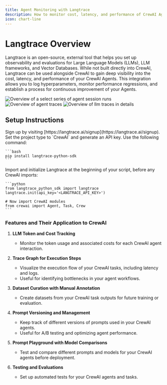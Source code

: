 ```yaml
---
title: Agent Monitoring with Langtrace
description: How to monitor cost, latency, and performance of CrewAI Agents using Langtrace, an external observability tool.
icon: chart-line
---
```


# Langtrace Overview

Langtrace is an open-source, external tool that helps you set up observability and evaluations for Large Language Models (LLMs), LLM frameworks, and Vector Databases. 
While not built directly into CrewAI, Langtrace can be used alongside CrewAI to gain deep visibility into the cost, latency, and performance of your CrewAI Agents. 
This integration allows you to log hyperparameters, monitor performance regressions, and establish a process for continuous improvement of your Agents.

![Overview of a select series of agent session runs](images/langtrace1.png)
![Overview of agent traces](images/langtrace2.png)
![Overview of llm traces in details](images/langtrace3.png)

## Setup Instructions

<Steps>
   <Step title="Sign up for Langtrace">
      Sign up by visiting [https://langtrace.ai/signup](https://langtrace.ai/signup).
   </Step>
   <Step title="Create a project">
      Set the project type to `CrewAI` and generate an API key.
   </Step>
   <Step title="Install Langtrace in your CrewAI project">
      Use the following command:

    ```bash
    pip install langtrace-python-sdk
    ```
   </Step>
   <Step title="Import Langtrace">
      Import and initialize Langtrace at the beginning of your script, before any CrewAI imports:

    ```python
    from langtrace_python_sdk import langtrace
    langtrace.init(api_key='<LANGTRACE_API_KEY>')

    # Now import CrewAI modules
    from crewai import Agent, Task, Crew
    ```
   </Step>
</Steps> 

### Features and Their Application to CrewAI

1. **LLM Token and Cost Tracking**

   - Monitor the token usage and associated costs for each CrewAI agent interaction.

2. **Trace Graph for Execution Steps**

   - Visualize the execution flow of your CrewAI tasks, including latency and logs.
   - Useful for identifying bottlenecks in your agent workflows.

3. **Dataset Curation with Manual Annotation**

   - Create datasets from your CrewAI task outputs for future training or evaluation.

4. **Prompt Versioning and Management**

   - Keep track of different versions of prompts used in your CrewAI agents.
   - Useful for A/B testing and optimizing agent performance.

5. **Prompt Playground with Model Comparisons**

   - Test and compare different prompts and models for your CrewAI agents before deployment.

6. **Testing and Evaluations**

   - Set up automated tests for your CrewAI agents and tasks.